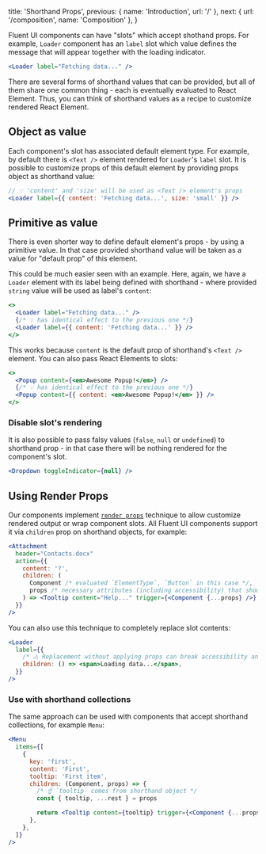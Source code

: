   title: 'Shorthand Props',
  previous: { name: 'Introduction', url: '/' },
  next: { url: '/composition', name: 'Composition' },
}

Fluent UI components can have "slots" which accept shothand props. For example, `Loader` component has an `label` slot which value defines the message that will appear together with the loading indicator.

```jsx
<Loader label="Fetching data..." />
```

There are several forms of shorthand values that can be provided, but all of them share one common thing - each is eventually evaluated to React Element. Thus, you can think of shorthand values as a recipe to customize rendered React Element.

## Object as value

Each component's slot has associated default element type. For example, by default there is
`<Text />` element rendered for `Loader`'s `label` slot. It is possible to customize props of this default element by providing props object as shorthand value:

```jsx
// 💡 'content' and 'size' will be used as <Text /> element's props
<Loader label={{ content: 'Fetching data...', size: 'small' }} />
```

## Primitive as value

There is even shorter way to define default element's props - by using a primitive value. In that case provided shorthand value will be taken as a value for "default prop" of this element.

This could be much easier seen with an example. Here, again, we have a `Loader`
element with its label being defined with shorthand - where provided `string` value
will be used as label's `content`:

```jsx
<>
  <Loader label="Fetching data..." />
  {/* 💡 has identical effect to the previous one */}
  <Loader label={{ content: 'Fetching data...' }} />
</>
```

This works because `content` is the default prop of shorthand's `<Text />` element. You can also pass React Elements to slots:

```jsx
<>
  <Popup content={<em>Awesome Popup!</em>} />
  {/* 💡 has identical effect to the previous one */}
  <Popup content={{ content: <em>Awesome Popup!</em> }} />
</>
```

### Disable slot's rendering

It is also possible to pass falsy values (`false`, `null` or
`undefined`) to shorthand prop - in that case there will be nothing rendered for the component's slot.

```jsx
<Dropdown toggleIndicator={null} />
```

## Using Render Props

Our components implement [`render props`](https://reactjs.org/docs/render-props.html) technique to allow customize rendered output or wrap component slots. All Fluent UI components support it via `children` prop on shorthand objects, for example:

```jsx
<Attachment
  header="Contacts.docx"
  action={{
    content: '?',
    children: (
      Component /* evaluated `ElementType`, `Button` in this case */,
      props /* necessary attributes (including accessibility) that should be applied */,
    ) => <Tooltip content="Help..." trigger={<Component {...props} />} />,
  }}
/>
```

You can also use this technique to completely replace slot contents:

```jsx
<Loader
  label={{
    /* ⚠️ Replacement without applying props can break accessibility and styling concerns */
    children: () => <span>Loading data...</span>,
  }}
/>
```

### Use with shorthand collections

The same approach can be used with components that accept shorthand collections, for example `Menu`:

```jsx
<Menu
  items={[
    {
      key: 'first',
      content: 'First',
      tooltip: 'First item',
      children: (Component, props) => {
        /* ☝️ `tooltip` comes from shorthand object */
        const { tooltip, ...rest } = props

        return <Tooltip content={tooltip} trigger={<Component {...props} />} />
      },
    },
  ]}
/>
```
